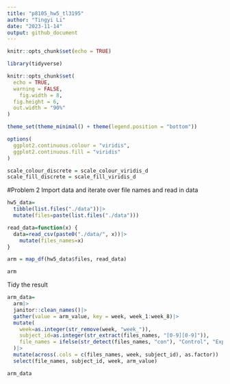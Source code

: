 ```yaml
---
title: "p8105_hw5_tl3195"
author: "Tingyi Li"
date: "2023-11-14"
output: github_document
---
```


```r
knitr::opts_chunk$set(echo = TRUE)

library(tidyverse)

knitr::opts_chunk$set(
  echo = TRUE,
  warning = FALSE,
	fig.width = 8, 
  fig.height = 6,
  out.width = "90%"
)

theme_set(theme_minimal() + theme(legend.position = "bottom"))

options(
  ggplot2.continuous.colour = "viridis",
  ggplot2.continuous.fill = "viridis"
)

scale_colour_discrete = scale_colour_viridis_d
scale_fill_discrete = scale_fill_viridis_d
```

#Problem 2
Import data and iterate over file names and read in data
```r
hw5_data=
  tibble(list.files("./data"))|>
  mutate(files=paste(list.files("./data")))

read_data=function(x) {
  data=read_csv(paste0("./data/", x))|>
    mutate(files_names=x)
}

arm = map_df(hw5_data$files, read_data)

arm
```

Tidy the result
```r
arm_data=
  arm|>
  janitor::clean_names()|>
  gather(value = arm_value, key = week, week_1:week_8)|>
  mutate(
    week=as.integer(str_remove(week, "week_")),
    subject_id=as.integer(str_extract(files_names, "[0-9][0-9]")),
    file_names = ifelse(str_detect(files_names, "con"), "Control", "Experiment"),
  )|>
  mutate(across(.cols = c(files_names, week, subject_id), as.factor)) |>
  select(file_names, subject_id, week, arm_value)

arm_data
```




